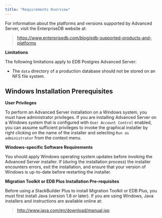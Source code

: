 ```yaml
---
title: "Requirements Overview"
---
```


<div id="requirements_overview" class="registered_link"></div>

For information about the platforms and versions supported by Advanced Server, visit the EnterpriseDB website at:

> <https://www.enterprisedb.com/blog/edb-supported-products-and-platforms>

**Limitations**

The following limitations apply to EDB Postgres Advanced Server:

-   The `data` directory of a production database should not be stored on an NFS file system.

## Windows Installation Prerequisites

**User Privileges**

To perform an Advanced Server installation on a Windows system, you must have administrator privileges. If you are installing Advanced Server on a Windows system that is configured with `User Account Control` enabled, you can assume sufficient privileges to invoke the graphical installer by right clicking on the name of the installer and selecting `Run as administrator` from the context menu.

**Windows-specific Software Requirements**

You should apply Windows operating system updates before invoking the Advanced Server installer. If (during the installation process) the installer encounters errors, exit the installation, and ensure that your version of Windows is up-to-date before restarting the installer.

**Migration Toolkit or EDB Plus Installation Pre-requisites**

Before using a StackBuilder Plus to install Migration Toolkit or EDB Plus, you must first install Java (version 1.8 or later). If you are using Windows, Java installers and instructions are available online at:

> <http://www.java.com/en/download/manual.jsp>

